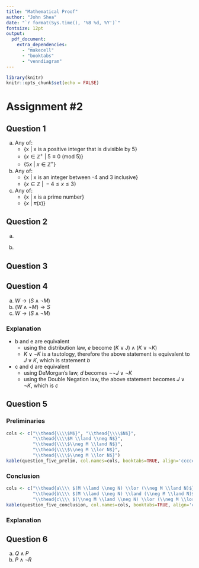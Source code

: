 ```yaml
---
title: "Mathematical Proof"
author: "John Shea"
date: "`r format(Sys.time(), '%B %d, %Y')`"
fontsize: 12pt
output:
  pdf_document:
    extra_dependencies:
      - "makecell"
      - "booktabs"
      - "venndiagram"
---
```


\newcommand\such{\ |\ }

```r
library(knitr)
knitr::opts_chunk$set(echo = FALSE)
```

# Assignment \#2

## Question 1

a. Any of:
    - {x | x is a positive integer that is divisible by 5}
    - {$x \in \mathbb{Z}^+ \such 5 \equiv 0\ (\textrm{mod 5})$}
    - {$5x \such x \in \mathbb{Z}^+$}

b. Any of:
    - {x | x is an integer between -4 and 3 inclusive}
    - {$x \in \mathbb{Z} \such -4 \le x \le 3$}

c. Any of:
    - {x | x is a prime number}
    - {$x \such \pi(x)$}

## Question 2

a.

\input{}
\begin{minipage}[t]{0.4\linewidth}
\begin{center}
$A \cap B$\\
\begin{venndiagram3sets}
  \fillACapB
\end{venndiagram3sets}
\end{center}
\end{minipage}
\begin{minipage}[t]{0.4\linewidth}
\begin{center}
$(A \cap B) \setminus C$ (i.e. $A \cap B$ remove C)\\
\begin{venndiagram3sets}
  \fillACapBNotC
\end{venndiagram3sets}
\end{center}
\end{minipage}

\begin{minipage}[t]{0.4\linewidth}
\begin{center}
$A \setminus C$\\
\begin{venndiagram3sets}
  \fillANotC
\end{venndiagram3sets}
\end{center}
\end{minipage}
\begin{minipage}[t]{0.4\linewidth}
\begin{center}
$B \setminus C$\\
\begin{venndiagram3sets}
  \fillBNotC
\end{venndiagram3sets}
\end{center}
\end{minipage}

b.

\begin{minipage}[t]{0.4\linewidth}
\begin{center}
$A \setminus B$\\
\begin{venndiagram3sets}
  \fillANotB
\end{venndiagram3sets}
\end{center}
\end{minipage}
\begin{minipage}[t]{0.4\linewidth}
\begin{center}
$C \cup (A \setminus B)$ (i.e. $A \setminus B$ add C)\\
\begin{venndiagram3sets}
  \fillOnlyA \fillC
\end{venndiagram3sets}
\end{center}
\end{minipage}

## Question 3

\begin{minipage}[t]{0.4\linewidth}
\begin{center}
$A \setminus B$\\
\begin{venndiagram3sets}
  \fillANotB
\end{venndiagram3sets}
\end{center}
\end{minipage}
\begin{minipage}[t]{0.4\linewidth}
\begin{center}
$C \cup (A \setminus B)$ (i.e. $A \setminus B$ add C)\\
\begin{venndiagram3sets}
  \fillOnlyA \fillC
\end{venndiagram3sets}
\end{center}
\end{minipage}

## Question 4

a. $W \rightarrow (S \land \lnot M)$
b. $(W \land \lnot M)\rightarrow S$
c. $W \rightarrow (S \land \lnot M)$

### Explanation

- b and e are equivalent
    - using the distribution law, $e$ become $(K \lor J) \land (K \lor \neg K)$
    - $K \lor \neg K$ is a tautology, therefore the above statement is equivalent to
      $J \lor K$, which is statement $b$
- c and d are equivalent
    - using DeMorgan's law, $d$ becomes $\neg\neg J \lor \neg K$
    - using the Double Negation law, the above statement becomes $J \lor \neg K$,
      which is $c$

## Question 5

### Preliminaries

```r
cols <- c("\\thead{\\\\$M$}", "\\thead{\\\\$N$}",
          "\\thead{\\\\$M \\land \\neg N$}",
          "\\thead{\\\\$\\neg M \\land N$}",
          "\\thead{\\\\$\\neg M \\lor N$}",
          "\\thead{\\\\$\\neg M \\lor N$}")
kable(question_five_prelim, col.names=cols, booktabs=TRUE, align='cccccc')
```

### Conclusion

```r
cols <- c("\\thead{a\\\\ $(M \\land \\neg N) \\lor (\\neg M \\land N)$}",
          "\\thead{b\\\\ $(M \\land \\neg N) \\land (\\neg M \\land N)$}",
          "\\thead{c\\\\ $(\\neg M \\land \\neg N) \\lor (\\neg M \\lor N) \\lor (M \\land \\neg N)$}")
kable(question_five_conclusion, col.names=cols, booktabs=TRUE, align='ccc')
```

### Explanation

\begin{center}
\begin{venndiagram3sets}[labelOnlyA={1},
                         labelOnlyB={2},
                         labelOnlyC={3},
                         labelOnlyAB={4},
                         labelOnlyAC={5},
                         labelOnlyBC={6},
                         labelABC={7},labelNotABC={8}]
\fillACapC
\end{venndiagram3sets}
\end{center}
          
## Question 6

a. $Q \land P$
b. $P \land \neg R$
